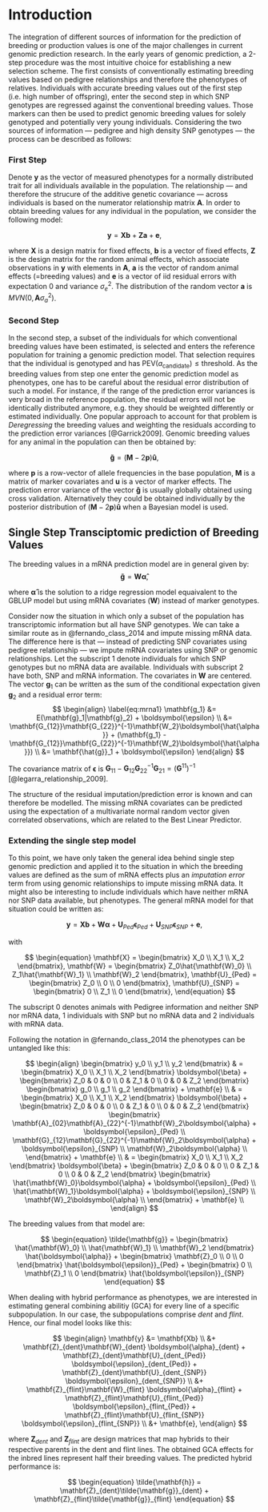 # Introduction
The integration of different sources of information for the prediction of 
breeding or production values is one of the major challenges in current genomic 
prediction research.
In the early years of genomic prediction, a 2-step procedure was the most 
intuitive choice for establishing a new selection scheme.
The first consists of conventionally estimating breeding values based on 
pedigree relationships and therefore the phenotypes of relatives.
Individuals with accurate breeding values out of the first step (i.e. high 
number of offspring), enter the second step in which SNP genotypes are regressed 
against the conventional breeding values.
Those markers can then be used to predict genomic breeding values for solely 
genotyped and potentially very young individuals.
Considering the two sources of information &mdash; pedigree and high density SNP 
genotypes &mdash; the process can be described as follows:


### First Step
Denote $\mathbf{y}$ as the vector of measured phenotypes for a normally 
distributed trait for all individuals available in the population.
The relationship &mdash; and therefore the strucure of the additive genetic 
covariance &mdash; across individuals is based on the numerator relationship 
matrix $\mathbf{A}$.
In order to obtain breeding values for any individual in the population, we 
consider the following model:

$$
\begin{equation}
	\mathbf{y} = \mathbf{Xb} + \mathbf{Za} + \mathbf{e},
	\label{eq:animal_model}
\end{equation}
$$

where $\mathbf{X}$ is a design matrix for fixed effects, $\mathbf{b}$ is a 
vector of fixed effects, $\mathbf{Z}$ is the design matrix for the random animal 
effects, which associate observations in $\mathbf{y}$ with elements in 
$\mathbf{A}$, $\mathbf{a}$ is the vector of random animal effects (=breeding 
values) and $\mathbf{e}$ is a vector of iid residual errors with expectation 
$0$ and variance $\sigma^2_e$.
The distribution of the random vector $\mathbf{a}$ is 
$MVN(0, \mathbf{A}\sigma^2_a)$.



### Second Step
In the second step, a subset of the individuals for which conventional breeding 
values have been estimated, is selected and enters the reference population for 
training a genomic prediction model.
That selection requires that the individual is genotyped and has 
$\text{PEV}(a_{\text{candidate}}) \leq \text{threshold}$.
As the breeding values from step one enter the genomic prediction model as 
phenotypes, one has to be careful about the residual error distribution of
such a model.
For instance, if the range of the prediction error variances is very broad in 
the reference population, the residual errors will not be identically 
distributed anymore, e.g. they should be weighted differently or estimated 
individually.
One popular approach to account for that problem is *Deregressing* the breeding 
values and weighting the residuals according to the prediction error variances 
[@Garrick2009].
Genomic breeding values for any animal in the population can then be obtained 
by:

$$
\begin{equation}
	\label{eq:gebv}
	\mathbf{\tilde{g}} =  (\mathbf{M} - 2\mathbf{p})\mathbf{\hat{u}},
\end{equation}
$$

where $\mathbf{p}$ is a row-vector of allele frequencies in the base population,
$\mathbf{M}$ is a matrix of marker covariates and $\mathbf{u}$ is a vector of
marker effects.
The prediction error variance of the vector $\mathbf{\tilde{g}}$ is usually 
globally obtained using cross validation. 
Alternatively they could be obtained individually by the posterior distribution 
of $(\mathbf{M} - 2\mathbf{p})\mathbf{\hat{u}}$ when a Bayesian model is used.


## Single Step Transciptomic prediction of Breeding Values
The breeding values in a mRNA prediction model are in general given by:
$$
\begin{equation}
	\label{eq:mrnaebv}
	\mathbf{\tilde{g}} = \mathbf{W}\boldsymbol{\hat{\alpha}},
\end{equation}
$$

where $\boldsymbol{\hat{\alpha}}$ is the solution to a ridge regression model 
equaivalent to the GBLUP model but using mRNA covariates ($\mathbf{W}$) instead of 
marker genotypes.

Consider now the situation in which only a subset of the population has 
transcriptomic information but all have SNP genotypes.
We can take a similar route as in @fernando_class_2014 and impute missing
mRNA data.
The difference here is that &mdash; instead of predicting SNP covariates using 
pedigree relationship &mdash; we impute mRNA covariates using SNP or genomic 
relationships.
Let the subscript $1$ denote individuals for which SNP genotypes but no mRNA 
data are available.
Individuals with subscript $2$ have both, SNP and mRNA information.
The covariates in $\mathbf{W}$ are centered.
The vector $\mathbf{g}_1$ can be written as the sum of the conditional 
expectation given $\mathbf{g}_2$ and a residual error term:
$$
\begin{align}
	\label{eq:mrna1}
	\mathbf{g_1} &= E(\mathbf{g}_1|\mathbf{g}_2) + \boldsymbol{\epsilon} \\
	&= \mathbf{G_{12}}\mathbf{G_{22}}^{-1}\mathbf{W_2}\boldsymbol{\hat{\alpha}} + (\mathbf{g_1} - \mathbf{G_{12}}\mathbf{G_{22}}^{-1}\mathbf{W_2}\boldsymbol{\hat{\alpha}}) \\
	&= \mathbf{\hat{g}}_1 + \boldsymbol{\epsilon}
\end{align}
$$

The covariance matrix of $\boldsymbol{\epsilon}$ is $\mathbf{G}_{11} - \mathbf{G}_{12}\mathbf{G}_{22}^{-1}\mathbf{G}_{21} = (\mathbf{G}^{11})^{-1}$
[@legarra_relationship_2009].

The structure of the residual imputation/prediction error is known and can 
therefore be modelled.
The missing mRNA covariates can be predicted using the expectation of a 
multivariate normal random vector given correlated observations, which are 
related to the Best Linear Predictor.

### Extending the single step model

To this point, we have only taken the general idea behind single step genomic prediction and applied
it to the situation in which the breeding values are defined as the sum of mRNA effects plus an *imputation error*
term from using genomic relationships to impute missing mRNA data.
It might also be interesting to include individuals which have neither mRNA nor SNP data available,
but phenotypes.
The general mRNA model for that situation could be written as:

$$
\begin{equation}
\mathbf{y} = \mathbf{Xb} + \mathbf{W} \boldsymbol{\alpha} + \mathbf{U}_{Ped} \boldsymbol{\epsilon}_{Ped} 
+ \mathbf{U}_{SNP} \boldsymbol{\epsilon}_{SNP}+ \mathbf{e},
\end{equation}
$$

with

$$
\begin{equation}
\mathbf{X} = 
\begin{bmatrix}
  X_0 \\
  X_1 \\
  X_2 
 \end{bmatrix},
 \mathbf{W} = 
\begin{bmatrix}
  Z_0\hat{\mathbf{W}_0} \\
  Z_1\hat{\mathbf{W}_1} \\
  \mathbf{W}_2 
 \end{bmatrix},
 \mathbf{U}_{Ped} = 
\begin{bmatrix}
  Z_0 \\
  0 \\
  0 
 \end{bmatrix},
 \mathbf{U}_{SNP} = 
\begin{bmatrix}
  0 \\
  Z_1 \\
  0 
 \end{bmatrix},
 \end{equation}
$$

The subscript 0 denotes animals with Pedigree information and neither
SNP nor mRNA data, 1 individuals with SNP but no mRNA data and 2 individuals with mRNA data.

Following the notation in @fernando_class_2014 the phenotypes can be untangled like this:

$$
\begin{align}
\begin{bmatrix}
  y_0 \\
  y_1 \\
  y_2 
 \end{bmatrix}
& =
 \begin{bmatrix}
  X_0 \\
  X_1 \\
  X_2 
 \end{bmatrix}
 \boldsymbol{\beta} + 
 \begin{bmatrix}
  Z_0 & 0 & 0 \\
  0 & Z_1 & 0 \\
  0 & 0 & Z_2 
 \end{bmatrix}
\begin{bmatrix}
  g_0 \\
  g_1 \\
  g_2 
 \end{bmatrix}
  + \mathbf{e} \\
    & = 
 \begin{bmatrix}
  X_0 \\
  X_1 \\
  X_2 
 \end{bmatrix}
 \boldsymbol{\beta} + 
 \begin{bmatrix}
  Z_0 & 0 & 0 \\
  0 & Z_1 & 0 \\
  0 & 0 & Z_2 
 \end{bmatrix}
\begin{bmatrix}
  \mathbf{A}_{02}\mathbf{A}_{22}^{-1}\mathbf{W}_2\boldsymbol{\alpha} + \boldsymbol{\epsilon}_{Ped} \\
  \mathbf{G}_{12}\mathbf{G}_{22}^{-1}\mathbf{W}_2\boldsymbol{\alpha} + \boldsymbol{\epsilon}_{SNP}  \\
  \mathbf{W}_2\boldsymbol{\alpha} \\
 \end{bmatrix}
  + \mathbf{e} \\
    & = 
 \begin{bmatrix}
  X_0 \\
  X_1 \\
  X_2 
 \end{bmatrix}
 \boldsymbol{\beta} + 
 \begin{bmatrix}
  Z_0 & 0 & 0 \\
  0 & Z_1 & 0 \\
  0 & 0 & Z_2 
 \end{bmatrix}
\begin{bmatrix}
  \hat{\mathbf{W}_0}\boldsymbol{\alpha} + \boldsymbol{\epsilon}_{Ped} \\
  \hat{\mathbf{W}_1}\boldsymbol{\alpha} + \boldsymbol{\epsilon}_{SNP} \\
  \mathbf{W}_2\boldsymbol{\alpha} \\
 \end{bmatrix}
  + \mathbf{e} \\
\end{align}
$$

The breeding values from that model are:

$$
\begin{equation}
\tilde{\mathbf{g}} = 
 \begin{bmatrix}
  \hat{\mathbf{W}_0} \\
  \hat{\mathbf{W}_1} \\
  \mathbf{W}_2 
 \end{bmatrix}
 \hat{\boldsymbol{\alpha}}
 + 
 \begin{bmatrix}
  \mathbf{Z}_0 \\
  0 \\
  0
 \end{bmatrix}
 \hat{\boldsymbol{\epsilon}}_{Ped}
 + 
 \begin{bmatrix}
  0 \\
  \mathbf{Z}_1 \\
  0
 \end{bmatrix}
 \hat{\boldsymbol{\epsilon}}_{SNP} 
 \end{equation}
 $$






When dealing with hybrid performance as phenotypes, we are interested in estimating
general combining abilitiy (GCA) for every line of a specific subpopulation.
In our case, the subpopulations comprise *dent* and *flint*.
Hence, our final model looks like this:

$$
\begin{align}
\mathbf{y} &= \mathbf{Xb} \\ 
  &+ \mathbf{Z}_{dent}\mathbf{W}_{dent} \boldsymbol{\alpha}_{dent} + \mathbf{Z}_{dent}\mathbf{U}_{dent_{Ped}} \boldsymbol{\epsilon}_{dent_{Ped}}
+ \mathbf{Z}_{dent}\mathbf{U}_{dent_{SNP}} \boldsymbol{\epsilon}_{dent_{SNP}} \\
  &+ \mathbf{Z}_{flint}\mathbf{W}_{flint} \boldsymbol{\alpha}_{flint} + \mathbf{Z}_{flint}\mathbf{U}_{flint_{Ped}} \boldsymbol{\epsilon}_{flint_{Ped}}
+ \mathbf{Z}_{flint}\mathbf{U}_{flint_{SNP}} \boldsymbol{\epsilon}_{flint_{SNP}} \\
  &+ \mathbf{e},
\end{align}
$$

where $\mathbf{Z}_{dent}$ and $\mathbf{Z}_{flint}$ are design matrices that map hybrids to their respective
parents in the dent and flint lines.
The obtained GCA effects for the inbred lines represent half their breeding values.
The predicted hybrid performance is:

$$
\begin{equation}
\tilde{\mathbf{h}} = \mathbf{Z}_{dent}\tilde{\mathbf{g}}_{dent} + \mathbf{Z}_{flint}\tilde{\mathbf{g}}_{flint} 
\end{equation}
$$



